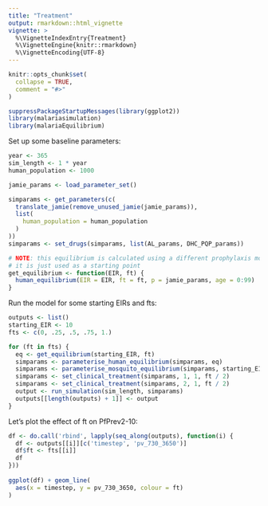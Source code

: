 ```yaml
---
title: "Treatment"
output: rmarkdown::html_vignette
vignette: >
  %\VignetteIndexEntry{Treatment}
  %\VignetteEngine{knitr::rmarkdown}
  %\VignetteEncoding{UTF-8}
---
```


```r
knitr::opts_chunk$set(
  collapse = TRUE,
  comment = "#>"
)
```

```r
suppressPackageStartupMessages(library(ggplot2))
library(malariasimulation)
library(malariaEquilibrium)
```

Set up some baseline parameters:

```r
year <- 365
sim_length <- 1 * year
human_population <- 1000

jamie_params <- load_parameter_set()

simparams <- get_parameters(c(
  translate_jamie(remove_unused_jamie(jamie_params)),
  list(
    human_population = human_population
  )
))
simparams <- set_drugs(simparams, list(AL_params, DHC_PQP_params))

# NOTE: this equilibrium is calculated using a different prophylaxis model
# it is just used as a starting point
get_equilibrium <- function(EIR, ft) {
  human_equilibrium(EIR = EIR, ft = ft, p = jamie_params, age = 0:99)
}
```

Run the model for some starting EIRs and fts:

```r
outputs <- list()
starting_EIR <- 10
fts <- c(0, .25, .5, .75, 1.)

for (ft in fts) {
  eq <- get_equilibrium(starting_EIR, ft)
  simparams <- parameterise_human_equilibrium(simparams, eq)
  simparams <- parameterise_mosquito_equilibrium(simparams, starting_EIR)
  simparams <- set_clinical_treatment(simparams, 1, 1, ft / 2)
  simparams <- set_clinical_treatment(simparams, 2, 1, ft / 2)
  output <- run_simulation(sim_length, simparams)
  outputs[[length(outputs) + 1]] <- output
}
```

Let's plot the effect of ft on PfPrev2-10:

```r
df <- do.call('rbind', lapply(seq_along(outputs), function(i) {
  df <- outputs[[i]][c('timestep', 'pv_730_3650')]
  df$ft <- fts[[i]]
  df
}))
    
ggplot(df) + geom_line(
  aes(x = timestep, y = pv_730_3650, colour = ft)
)
```
